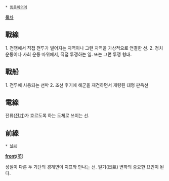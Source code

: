  * [[동음이의어]]

[[목차]]
== 戰線 ==
1. 전쟁에서 직접 전투가 벌어지는 지역이나 그런 지역을 가상적으로 연결한 선.
2. 정치 운동이나 사회 운동 따위에서, 직접 투쟁하는 일. 또는 그런 투쟁 형태.

== 戰船 ==
1. 전투에 사용되는 선박
2. 조선 후기에 해군을 재건하면서 개량된 대형 판옥선

== 電線 ==
전류([[전기]])가 흐르도록 하는 도체로 쓰이는 선.

== 前線 ==
 * [[날씨]]

'''[[프런트|front]]'''([[영어|英]])

성질이 다른 두 기단의 경계면이 지표와 만나는 선. 일기(日氣) 변화의 중요한 요인이 된다.
